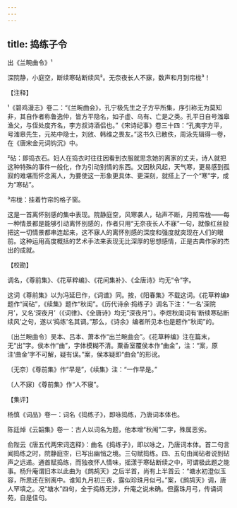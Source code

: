 ```yaml
---
---
---
```

title: 捣练子令
---



出《兰畹曲令》¹





深院静，小庭空，断续寒砧断续风²。无奈夜长人不寐，数声和月到帘栊³！

【注释】

¹《碧鸡漫志》卷二：“《兰畹曲会》，孔宁极先生之子方平所集，序引称无为莫知非，其自作者称鲁逸仲，皆方平隐名，如子虚、乌有、亡是之类。孔平日自号滍皋渔父，与侄处度齐名，李方叔诗酒侣也。”《宋诗纪事》卷三十四：“孔夷字方平，号滍皋先生，元祐中隐士，刘攽、韩维之畏友。”这书久已散佚，周泳先辑得一卷，在《唐宋金元词钩沉》中。

²砧：即捣衣石。妇人在捣衣时往往因看到衣服就思念她的离家的丈夫，诗人就把这种特殊的事件一般化，作为引动别情的东西。又因秋风起，天气寒，更易感到孤寂的难堪而怀念离人，为要使这一形象更具体、更深刻，就搭上了一个“寒”字，成为“寒砧”。

³帘栊：挂着竹帘的格子窗。

这是一首离怀别感的集中表现。院静庭空，风寒袭人，砧声不断，月照帘栊——每一种情景都是能够引动离怀别感的，作者只用“无奈夜长人不寐”一句，就像红丝般把这一切情景都串连起来，这不寐人的离怀别感的深度和强度就突现在人们的眼前。这种运用高度概括的艺术手法来表现无比深厚的思想感情，正是古典作家的杰出的成就。

【校勘】

调名，《尊前集》、《花草粹编》、《花间集补》、《全唐诗》均无“令”字。

这词《尊前集》以为冯延巳作，《词谱》同。按，《阳春集》不载这词。《花草粹编》题作“闻砧”，《续集》题作“秋闺”。《历代诗余·捣练子》调名下注：“一名‘深院月’，又名‘深夜月’（《词律》、《全唐诗》均无“深夜月”）。李煜秋闺词有‘断续寒砧断续风’之句，遂以‘捣练’名其调。”那么，《诗余》编者所见本也是题作“秋闺”的。

〔出兰畹曲令〕吴本、吕本、萧本作“出兰畹曲会”。《花草粹编》注在篇末，无“出”字。侯本作“曲”，字体模糊不清。粟香室覆侯本作“曲金”，注：“案，原注‘曲金’字不可解，疑有误。”案，侯本疑即“曲会”的形讹。

〔无奈〕《尊前集》作“早是”，《续集》注：“一作早是。”

〔人不寐〕《尊前集》作“人不寝”。

【集评】

杨慎《词品》卷一：词名《捣练子》，即咏捣练，乃唐词本体也。

陈廷焯《云韶集》卷一：古人以词名为题，他本增“秋闱”二字，殊属恶劣。

俞陛云《唐五代两宋词选释》：曲名《捣练子》，即以咏之，乃唐词本体。首二句言闻捣练之时，院静庭空，已写出幽悄之境。三句赋捣练。四、五句由闻砧者说到砧声之远递。通首赋捣练，而独夜怀人情味，摇漾于寒砧断续之中，可谓极此题之能事。杨升庵谓旧本以此曲为《鹧鸪天》之后半首，尚有上半首云：“塘水初澄似玉容，所思还在别离中。谁知九月初三夜，露似珍珠月似弓。”案，《鹧鸪天》调，唐人罕填之。况“塘水”四句，全于捣练无涉，升庵之说未确。但露珠月弓，传诵词苑，自是佳句。